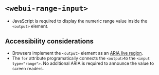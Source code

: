 
<Meta of={WebUIRangeInput} />

# `<webui-range-input>`
- JavaScript is required to display the numeric range value inside the `<output>` element.

<Canvas of={WebUIRangeInput.WebUIRangeInput} />

## Accessibility considerations
- Browsers implement the `<output>` element as an [ARIA live region](https://developer.mozilla.org/en-US/docs/Web/HTML/Reference/Elements/output#accessibility).
- The `for` attribute programatically connects the `<output>`to the `<input type="range">`. No additional ARIA is required to announce the value to screen readers.

